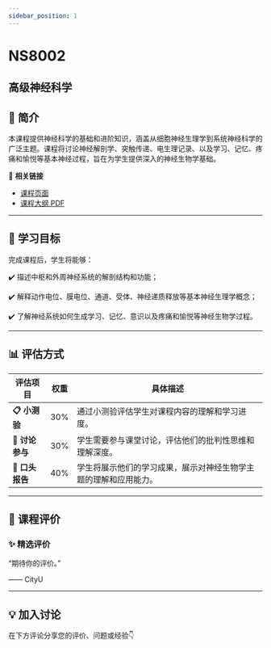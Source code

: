 ```yaml
---
sidebar_position: 1
---
```


# NS8002
## 高级神经科学

## **📘 简介**
本课程提供神经科学的基础和进阶知识，涵盖从细胞神经生理学到系统神经科学的广泛主题。课程将讨论神经解剖学、突触传递、电生理记录、以及学习、记忆、疼痛和愉悦等基本神经过程，旨在为学生提供深入的神经生物学基础。

🔗 **相关链接**
- [课程页面](https://www.cityu.edu.hk/catalogue/pg/202425/course/NS8002.htm)
- [课程大纲 PDF](https://www.cityu.edu.hk/catalogue/pg/202425/course/NS8002.pdf)

---

## **🎯 学习目标**

完成课程后，学生将能够：


✔️ 描述中枢和外周神经系统的解剖结构和功能；

✔️ 解释动作电位、膜电位、通道、受体、神经递质释放等基本神经生理学概念；

✔️ 了解神经系统如何生成学习、记忆、意识以及疼痛和愉悦等神经生物学过程。

---

## **📊 评估方式**

| **评估项目**          | **权重** | **具体描述**                                                                                     |
|----------------------|---------|-----------------------------------------------------------------------------------------------|
| **📋 小测验**         | 30%     | 通过小测验评估学生对课程内容的理解和学习进度。                                                  |
| **💬 讨论参与**       | 30%     | 学生需要参与课堂讨论，评估他们的批判性思维和理解深度。                                           |
| **🎤 口头报告**       | 40%     | 学生将展示他们的学习成果，展示对神经生物学主题的理解和应用能力。                                  |

---

## **💬 课程评价**

### ✨ **精选评价**
<div className={commentStyles.commentBox}>
    <p className={commentStyles.commentText}>
        “期待你的评价。”
    </p>
    <p className={commentStyles.commentAuthor}>—— CityU</p>
</div>

---

## **💡 加入讨论**

在下方评论分享您的评价、问题或经验👇
<Utterances />
